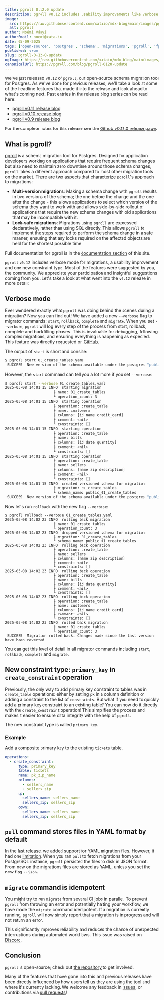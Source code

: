 ```yaml
---
title: pgroll 0.12.0 update
description: pgroll v0.12 includes usability improvements like verbose mode and idempotent migrate command.
image:
  src: https://raw.githubusercontent.com/xataio/mdx-blog/main/images/pgroll-update-0-6-0@2x.jpg
  alt: pgroll
author: Noémi Ványi
authorEmail: noemi@xata.io
date: 05-09-2025
tags: ['open-source', 'postgres', 'schema', 'migrations', 'pgroll', 'fpSchemaMigrations', 'oss']
published: true
slug: pgroll-0-12-0-update
ogImage: https://raw.githubusercontent.com/xataio/mdx-blog/main/images/pgroll-update-0-6-0@2x.jpg
canonicalUrl: https://pgroll.com/blog/pgroll-0120-update
---
```


We've just released `v0.12` of `pgroll`, our open-source schema migration tool for Postgres. As we've done for previous releases, we'll take a look at some of the headline features that made it into the release and look ahead to what's coming next. Past entries in the release blog series can be read here:

- [pgroll v0.11 release blog](https://pgroll.com/blog/pgroll-0-11-0-update)
- [pgroll v0.10 release blog](https://pgroll.com/blog/pgroll-0-10-0-update)
- [pgroll v0.9 release blog](https://pgroll.com/blog/pgroll-0-9-0-update)

For the complete notes for this release see the [Github v0.12.0 release page](https://github.com/xataio/pgroll/releases/tag/v0.12.0).

## What is pgroll?

[pgroll](https://pgroll.com/) is a schema migration tool for Postgres. Designed for application developers working on applications that require frequent schema changes but also need to maintain zero downtime around those schema changes, `pgroll` takes a different approach compared to most other migration tools on the market. There are two aspects that characterize `pgroll`'s approach to migrations:

- **Multi-version migrations**: Making a schema change with `pgroll` results in two versions of the schema; the one before the change and the one after the change - this allows applications to select which version of the schema they want to work with and allows side-by-side rollout of applications that require the new schema changes with old applications that may be incompatible with it.
- **Lock-safe migrations**: Migrations using `pgroll` are expressed declaratively, rather than using SQL directly. This allows `pgroll` to implement the steps required to perform the schema change in a safe manner, ensuring that any locks required on the affected objects are held for the shortest possible time.

Full documentation for pgroll is in the [documentation section](https://pgroll.com/docs/latest/getting-started) of this site.

`pgroll` `v0.12` includes verbose mode for migrations, a usability improvement and one new constraint type. Most of the features were suggested by you, the community. We appreciate your participation and insightful suggestions coming from you. Let's take a look at what went into the `v0.12` release in more detail:

## Verbose mode

Ever wondered exactly what `pgroll` was doing behind the scenes during a migration? Now you can find out! We have added a new `--verbose` flag to migrator commands: `start`, `rollback`, `complete` and `migrate`. When you set `--verbose`, `pgroll` will log every step of the process from start, rollback, complete and backfilling phases. This is invaluable for debugging, following complex migrations, and ensuring everything is happening as expected. This feature was directly requested on [GitHub](https://github.com/xataio/pgroll/issue/784).

The output of `start` is short and consise:

```sh
$ pgroll start 01_create_tables.yaml
 SUCCESS  New version of the schema available under the postgres "public_01_create_tables" schema
```

However, the `start` command can tell you a lot more if you set `--verbose`:

```sh
$ pgroll start --verbose 01_create_tables.yaml
2025-05-08 14:01:15 INFO  starting migration
                      ├ name: 01_create_tables
                      └ operation_count: 3
2025-05-08 14:01:15 INFO  starting operation
                      ├ operation: create_table
                      ├ name: customers
                      ├ columns: [id name credit_card]
                      ├ comment: <nil>
                      └ constraints: []
2025-05-08 14:01:15 INFO  starting operation
                      ├ operation: create_table
                      ├ name: bills
                      ├ columns: [id date quantity]
                      ├ comment: <nil>
                      └ constraints: []
2025-05-08 14:01:15 INFO  starting operation
                      ├ operation: create_table
                      ├ name: sellers
                      ├ columns: [name zip description]
                      ├ comment: <nil>
                      └ constraints: []
2025-05-08 14:01:15 INFO  created versioned schema for migration
                      ├ migration: 01_create_tables
                      └ schema_name: public_01_create_tables
 SUCCESS  New version of the schema available under the postgres "public_01_create_tables" schema
```

Now let's run `rollback` with the new flag `--verbose`:

```
$ pgroll rollback --verbose 01_create_tables.yaml
2025-05-08 14:02:23 INFO  rolling back migration
                      ├ name: 01_create_tables
                      └ operation_count: 3
2025-05-08 14:02:23 INFO  dropped versioned schema for migration
                      ├ migration: 01_create_tables
                      └ schema_name: public_01_create_tables
2025-05-08 14:02:23 INFO  rolling back operation
                      ├ operation: create_table
                      ├ name: sellers
                      ├ columns: [name zip description]
                      ├ comment: <nil>
                      └ constraints: []
2025-05-08 14:02:23 INFO  rolling back operation
                      ├ operation: create_table
                      ├ name: bills
                      ├ columns: [id date quantity]
                      ├ comment: <nil>
                      └ constraints: []
2025-05-08 14:02:23 INFO  rolling back operation
                      ├ operation: create_table
                      ├ name: customers
                      ├ columns: [id name credit_card]
                      ├ comment: <nil>
                      └ constraints: []
2025-05-08 14:02:23 INFO  rolled back migration
                      ├ name: 01_create_tables
                      └ operation_count: 3
 SUCCESS  Migration rolled back. Changes made since the last version have been reverted
```

You can get this level of detail in all migrator commands including `start`, `rollback`, `complete` and `migrate`.

## New constraint type: `primary_key` in `create_constraint` operation

Previously, the only way to add primary key constraint to tables was in `create_table` operations: either by setting `pk` in a column definition or adding a constraint to the list of `constraints`. But what if you need to quickly add a primary key constraint to an existing table? You can now do it directly with the `create_constraint` operation! This simplifies the process and makes it easier to ensure data integrity with the help of `pgroll`.

The new constraint type is called `primary_key`.

### Example

Add a composite primary key to the existing `tickets` table.

```yaml
operations:
  - create_constraint:
      type: primary_key
      table: tickets
      name: pk_zip_name
      columns:
        - sellers_name
        - sellers_zip
      up:
        sellers_name: sellers_name
        sellers_zip: sellers_zip
      down:
        sellers_name: sellers_name
        sellers_zip: sellers_zip
```

## `pull` command stores files in YAML format by default

In the [last release](https://pgroll.com/blog/pgroll-0-11-0-update), we added support for YAML migration files. However, it had one [limitation](https://xata.io/blog/pgroll-0-11-0-update#limitations). When you ran `pull` to fetch migrations from your PostgreSQL instance, `pgroll` persisted the files to disk in JSON format. From now on the migrations files are stored as YAML, unless you set the new flag `--json`.

## `migrate` command is idempotent

You might try to run `migrate` from several CI jobs in parallel. To prevent `pgroll` from throwing an error and potentially halting your workflow, we have made the `migrate` command idempotent. If a migration is currently running, `pgroll` will now simply report that a migration is in progress and will not return an error.

This significantly improves reliability and reduces the chance of unexpected interruptions during automated workflows. This issue was raised on [Discord](https://xata.io/discord).

## Conclusion

`pgroll` is open-source; check out [the repository](https://github.com/xataio/pgroll) to get involved.

Many of the features that have gone into this and previous releases have been directly influenced by how users tell us they are using the tool and where it's currently lacking. We welcome any feedback in [issues](https://github.com/xataio/pgroll/issues), or contributions via [pull requests](https://github.com/xataio/pgroll/pulls)!
